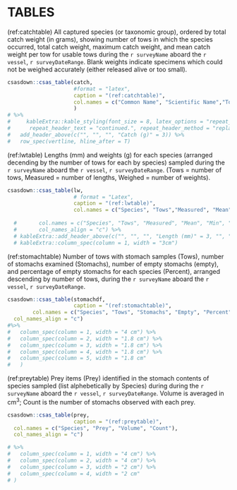 # TABLES

(ref:catchtable) All captured species (or taxonomic group), ordered by total catch weight (in grams), showing number of tows in which the species occurred, total catch weight, maximum catch weight, and mean catch weight per tow for usable tows during the `r surveyName` aboard the `r vessel`, `r surveyDateRange`. Blank weights indicate specimens which could not be weighed accurately (either released alive or too small).

```r
csasdown::csas_table(catch,
                     #format = "latex",
                     caption = "(ref:catchtable)",
                     col.names = c("Common Name", "Scientific Name","Tows", "Total", "Max", "Mean")
                     ) 
# %>%
#     kableExtra::kable_styling(font_size = 8, latex_options = "repeat_header",
#      repeat_header_text = "continued.", repeat_header_method = "replace") %>%
#   add_header_above(c("", "", "", "Catch (g)" = 3)) %>%
#   row_spec(vertline, hline_after = T) 
```

\newpage  

(ref:lwtable) Lengths (mm) and weights (g) for each species (arranged decending by the number of tows for each by species) sampled during the `r surveyName` aboard the `r vessel`, `r surveyDateRange`. (Tows = number of tows, Measured = number of lengths, Weighed = number of weights).

```r

csasdown::csas_table(lw,
                     # format = "Latex",
                     caption = "(ref:lwtable)",
                     col.names = c("Species", "Tows","Measured", "Mean", "Min", "Max", "Weighed", "Mean", "Min", "Max"))
        
  #       col.names = c("Species", "Tows", "Measured", "Mean", "Min", "Max", "Weighed", "Mean", "Min", "Max"),
  #       col_names_align = "c") %>%
  # kableExtra::add_header_above(c("", "", "", "Length (mm)" = 3, "", "Weight (g)" = 3)) %>%
  # kableExtra::column_spec(column = 1, width = "3cm")

```
  
  
(ref:stomachtable) Number of tows with stomach samples (Tows), number of stomachs examined (Stomachs), number of empty stomachs (empty), and percentage of empty stomachs for each species (Percent), arranged descending by number of tows, during the `r surveyName` aboard the `r vessel`, `r surveyDateRange`.
  
```r

csasdown::csas_table(stomachdf,
                     caption = "(ref:stomachtable)",
        col.names = c("Species", "Tows", "Stomachs", "Empty", "Percent"),
  col_names_align = "c")
#%>%
#   column_spec(column = 1, width = "4 cm") %>%
#   column_spec(column = 2, width = "1.8 cm") %>%
#   column_spec(column = 3, width = "1.8 cm") %>%
#   column_spec(column = 4, width = "1.8 cm") %>%
#   column_spec(column = 5, width = "1.8 cm"
#   )

```
\newpage
  
  
(ref:preytable) Prey items (Prey) identified in the stomach contents of species sampled (list alphebetically by Species) during during the `r surveyName` aboard the `r vessel`, `r surveyDateRange`. Volume is averaged in cm^3^; Count is the number of stomachs observed with each prey.
  
```r

csasdown::csas_table(prey,
                     caption = "(ref:preytable)",
  col.names = c("Species", "Prey", "Volume", "Count"),
  col_names_align = "c")  

# %>%
#   column_spec(column = 1, width = "4 cm") %>%
#   column_spec(column = 2, width = "4 cm") %>%
#   column_spec(column = 3, width = "2 cm") %>%
#   column_spec(column = 4, width = "2 cm"
# )

```

\FloatBarrier
\newpage
